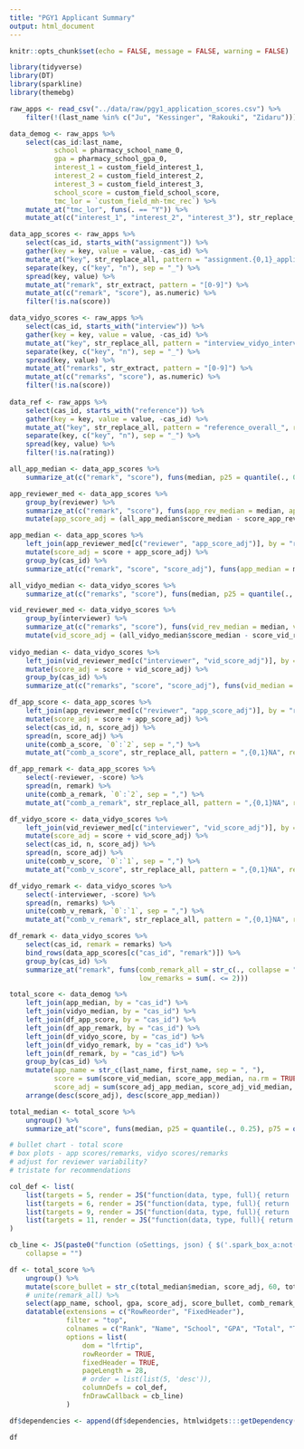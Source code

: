 ```yaml
---
title: "PGY1 Applicant Summary"
output: html_document
---
```


<style>
    body .main-container {
        max-width: 100%;
    }
</style>

```r
knitr::opts_chunk$set(echo = FALSE, message = FALSE, warning = FALSE)
```

```r
library(tidyverse)
library(DT)
library(sparkline)
library(themebg)

raw_apps <- read_csv("../data/raw/pgy1_application_scores.csv") %>%
    filter(!(last_name %in% c("Ju", "Kessinger", "Rakouki", "Zidaru")))

data_demog <- raw_apps %>%
    select(cas_id:last_name, 
           school = pharmacy_school_name_0, 
           gpa = pharmacy_school_gpa_0,
           interest_1 = custom_field_interest_1,
           interest_2 = custom_field_interest_2,
           interest_3 = custom_field_interest_3,
           school_score = custom_field_school_score,
           tmc_lor = `custom_field_mh-tmc_rec`) %>%
    mutate_at("tmc_lor", funs(. == "Y")) %>%
    mutate_at(c("interest_1", "interest_2", "interest_3"), str_replace_all, pattern = "Not Specified", replacement = "")

data_app_scores <- raw_apps %>%
    select(cas_id, starts_with("assignment")) %>%
    gather(key = key, value = value, -cas_id) %>%
    mutate_at("key", str_replace_all, pattern = "assignment.{0,1}_application_scoring_", replacement = "") %>%
    separate(key, c("key", "n"), sep = "_") %>%
    spread(key, value) %>%
    mutate_at("remark", str_extract, pattern = "[0-9]") %>%
    mutate_at(c("remark", "score"), as.numeric) %>%
    filter(!is.na(score)) 

data_vidyo_scores <- raw_apps %>%
    select(cas_id, starts_with("interview")) %>%
    gather(key = key, value = value, -cas_id) %>%
    mutate_at("key", str_replace_all, pattern = "interview_vidyo_interview_", replacement = "") %>%
    separate(key, c("key", "n"), sep = "_") %>%
    spread(key, value) %>%
    mutate_at("remarks", str_extract, pattern = "[0-9]") %>%
    mutate_at(c("remarks", "score"), as.numeric) %>%
    filter(!is.na(score)) 
    
data_ref <- raw_apps %>%
    select(cas_id, starts_with("reference")) %>%
    gather(key = key, value = value, -cas_id) %>%
    mutate_at("key", str_replace_all, pattern = "reference_overall_", replacement = "") %>%
    separate(key, c("key", "n"), sep = "_") %>%
    spread(key, value) %>%
    filter(!is.na(rating))
```

```r
all_app_median <- data_app_scores %>%
    summarize_at(c("remark", "score"), funs(median, p25 = quantile(., 0.25), p75 = quantile(., 0.75)))

app_reviewer_med <- data_app_scores %>%
    group_by(reviewer) %>%
    summarize_at(c("remark", "score"), funs(app_rev_median = median, app_rev_p25 = quantile(., 0.25), app_rev_p75 = quantile(., 0.75))) %>%
    mutate(app_score_adj = (all_app_median$score_median - score_app_rev_median) * 0.5)

app_median <- data_app_scores %>%
    left_join(app_reviewer_med[c("reviewer", "app_score_adj")], by = "reviewer") %>%
    mutate(score_adj = score + app_score_adj) %>%
    group_by(cas_id) %>%
    summarize_at(c("remark", "score", "score_adj"), funs(app_median = median, app_p25 = quantile(., 0.25), app_p75 = quantile(., 0.75)))

all_vidyo_median <- data_vidyo_scores %>%
    summarize_at(c("remarks", "score"), funs(median, p25 = quantile(., 0.25), p75 = quantile(., 0.75)))

vid_reviewer_med <- data_vidyo_scores %>%
    group_by(interviewer) %>%
    summarize_at(c("remarks", "score"), funs(vid_rev_median = median, vid_rev_p25 = quantile(., 0.25), vid_rev_p75 = quantile(., 0.75))) %>%
    mutate(vid_score_adj = (all_vidyo_median$score_median - score_vid_rev_median) * 0.5)
    
vidyo_median <- data_vidyo_scores %>%
    left_join(vid_reviewer_med[c("interviewer", "vid_score_adj")], by = "interviewer") %>%
    mutate(score_adj = score + vid_score_adj) %>%
    group_by(cas_id) %>%
    summarize_at(c("remarks", "score", "score_adj"), funs(vid_median = median, vid_p25 = quantile(., 0.25), vid_p75 = quantile(., 0.75)))

df_app_score <- data_app_scores %>%
    left_join(app_reviewer_med[c("reviewer", "app_score_adj")], by = "reviewer") %>%
    mutate(score_adj = score + app_score_adj) %>%
    select(cas_id, n, score_adj) %>%
    spread(n, score_adj) %>%
    unite(comb_a_score, `0`:`2`, sep = ",") %>%
    mutate_at("comb_a_score", str_replace_all, pattern = ",{0,1}NA", replacement = "")

df_app_remark <- data_app_scores %>%
    select(-reviewer, -score) %>%
    spread(n, remark) %>%
    unite(comb_a_remark, `0`:`2`, sep = ",") %>%
    mutate_at("comb_a_remark", str_replace_all, pattern = ",{0,1}NA", replacement = "")

df_vidyo_score <- data_vidyo_scores %>%
    left_join(vid_reviewer_med[c("interviewer", "vid_score_adj")], by = "interviewer") %>%
    mutate(score_adj = score + vid_score_adj) %>%
    select(cas_id, n, score_adj) %>%
    spread(n, score_adj) %>%
    unite(comb_v_score, `0`:`1`, sep = ",") %>%
    mutate_at("comb_v_score", str_replace_all, pattern = ",{0,1}NA", replacement = "")

df_vidyo_remark <- data_vidyo_scores %>%
    select(-interviewer, -score) %>%
    spread(n, remarks) %>%
    unite(comb_v_remark, `0`:`1`, sep = ",") %>%
    mutate_at("comb_v_remark", str_replace_all, pattern = ",{0,1}NA", replacement = "")

df_remark <- data_vidyo_scores %>%
    select(cas_id, remark = remarks) %>%
    bind_rows(data_app_scores[c("cas_id", "remark")]) %>%
    group_by(cas_id) %>%
    summarize_at("remark", funs(comb_remark_all = str_c(., collapse = ","), 
                                low_remarks = sum(. <= 2))) 

total_score <- data_demog %>%
    left_join(app_median, by = "cas_id") %>%
    left_join(vidyo_median, by = "cas_id") %>%
    left_join(df_app_score, by = "cas_id") %>%
    left_join(df_app_remark, by = "cas_id") %>%
    left_join(df_vidyo_score, by = "cas_id") %>%
    left_join(df_vidyo_remark, by = "cas_id") %>%
    left_join(df_remark, by = "cas_id") %>%
    group_by(cas_id) %>%
    mutate(app_name = str_c(last_name, first_name, sep = ", "),
           score = sum(score_vid_median, score_app_median, na.rm = TRUE),
           score_adj = sum(score_adj_app_median, score_adj_vid_median, na.rm = TRUE)) %>%
    arrange(desc(score_adj), desc(score_app_median))

total_median <- total_score %>%
    ungroup() %>%
    summarize_at("score", funs(median, p25 = quantile(., 0.25), p75 = quantile(., 0.75)))

```

```r
# bullet chart - total score
# box plots - app scores/remarks, vidyo scores/remarks
# adjust for reviewer variability?
# tristate for recommendations

col_def <- list(
    list(targets = 5, render = JS("function(data, type, full){ return '<span class=spark_bullet>' + data + '</span>' }")),
    list(targets = 6, render = JS("function(data, type, full){ return '<span class=spark_box_remark>' + data + '</span>' }")),
    list(targets = 9, render = JS("function(data, type, full){ return '<span class=spark_box_a>' + data + '</span>' }")),
    list(targets = 11, render = JS("function(data, type, full){ return '<span class=spark_box_v>' + data + '</span>' }"))
)

cb_line <- JS(paste0("function (oSettings, json) { $('.spark_box_a:not(:has(canvas))').sparkline('html', { type: 'box', width: '100px', chartRangeMin: 0, chartRangeMax: 40, target: ", all_app_median$score_median, " });\n $('.spark_box_v:not(:has(canvas))').sparkline('html', { type: 'box', width: '100px', chartRangeMin: 0, chartRangeMax: 40, target: ", all_vidyo_median$score_median, " });\n $('.spark_box_remark:not(:has(canvas))').sparkline('html', { type: 'box', width: '100px', chartRangeMin: 0, chartRangeMax: 8, target: 4 });\n $('.spark_bullet:not(:has(canvas))').sparkline('html', { type: 'bullet', width: '100px', chartRangeMin: 0, chartRangeMax: 75});}"), 
    collapse = "")

df <- total_score %>%
    ungroup() %>%
    mutate(score_bullet = str_c(total_median$median, score_adj, 60, total_median$p75, total_median$p25, sep = ",")) %>%
    # unite(remark_all) %>%
    select(app_name, school, gpa, score_adj, score_bullet, comb_remark_all, low_remarks, score_adj_app_median, comb_a_score, score_adj_vid_median, comb_v_score, interest_1, interest_2, interest_3) %>%
    datatable(extensions = c("RowReorder", "FixedHeader"),
              filter = "top",
              colnames = c("Rank", "Name", "School", "GPA", "Total", "Total Comp", "Fit", "Low Fit", "App Med", "App Scores", "Vid Med", "Vid Scores", "Interest", "Interest", "Interest"),
              options = list(
                  dom = "lfrtip",
                  rowReorder = TRUE,
                  fixedHeader = TRUE,
                  pageLength = 28,
                  # order = list(list(5, 'desc')),
                  columnDefs = col_def, 
                  fnDrawCallback = cb_line)
              )

df$dependencies <- append(df$dependencies, htmlwidgets:::getDependency("sparkline"))

df

```

